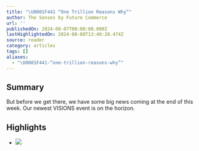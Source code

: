 ```yaml
---
title: "\U0001F441️ “One Trillion Reasons Why”"
author: The Senses by Future Commerce
url: ''
publishedOn: 2024-08-07T00:00:00.000Z
lastHighlightedOn: 2024-08-08T13:40:20.474Z
source: reader
category: articles
tags: []
aliases:
  - "\U0001F441️-“one-trillion-reasons-why”"
---
```

## Summary

But before we get there, we have some big news coming at the end of this week. Our newest VISIONS event is on the horizon.

## Highlights
- ![](https://mcusercontent.com/c08f64351704a1ea4479bd08b/images/ebb960cf-47ef-3c90-4080-9c173ee70832.png)
